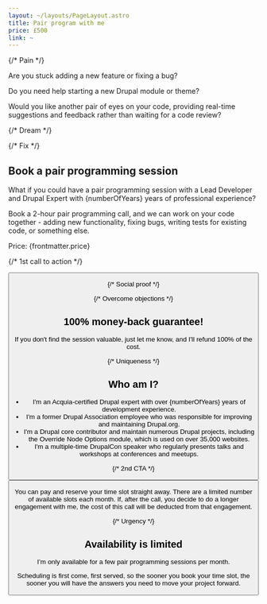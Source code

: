 ```yaml
---
layout: ~/layouts/PageLayout.astro
title: Pair program with me
price: £500
link: ~
---
```



{/* Pain */}

Are you stuck adding a new feature or fixing a bug?

Do you need help starting a new Drupal module or theme?

Would you like another pair of eyes on your code, providing real-time suggestions and feedback rather than waiting for a code review?

{/* Dream */}

{/* Fix */}

## Book a pair programming session

What if you could have a pair programming session with a Lead Developer and Drupal Expert with {numberOfYears} years of professional experience?

Book a 2-hour pair programming call, and we can work on your code together - adding new functionality, fixing bugs, writing tests for existing code, or something else.

Price: {frontmatter.price}

{/* 1st call to action */}

<Button href={frontmatter.link} text="Book your session now" />

{/* Social proof */}

<Testimonials />

{/* Overcome objections */}

## 100% money-back guarantee!

If you don't find the session valuable, just let me know, and I'll refund 100% of the cost.

{/* Uniqueness */}

## Who am I?

- I'm an Acquia-certified Drupal expert with over {numberOfYears} years of development experience.
- I'm a former Drupal Association employee who was responsible for improving and maintaining Drupal.org.
- I'm a Drupal core contributor and maintain numerous Drupal projects, including the Override Node Options module, which is used on over 35,000 websites.
- I'm a multiple-time DrupalCon speaker who regularly presents talks and workshops at conferences and meetups.

{/* 2nd CTA */}

<Callout title="Ready to book your session?">
  <Button href={frontmatter.link} text={`Book your session now for ${frontmatter.price}`} />

  <p class="mb-0">You can pay and reserve your time slot straight away. There are a limited number of available slots each month. If, after the call, you decide to do a longer engagement with me, the cost of this call will be deducted from that engagement.</p>
</Callout>

{/* Urgency */}

## Availability is limited

I’m only available for a few pair programming sessions per month.

Scheduling is first come, first served, so the sooner you book your time slot, the sooner you will have the answers you need to move your project forward.

